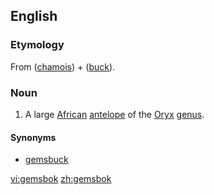 ==English==
{{wikipedia}}

===Etymology===
From {{etyl|nl|en}} {{term|gems|lang=nl}} ([[chamois]]) + {{term|bok|lang=nl}} ([[buck]]).

===Noun===
{{en-noun}}

# A large [[African]] [[antelope]] of the [[Oryx]] [[genus]].

====Synonyms====
* [[gemsbuck]]

[[vi:gemsbok]]
[[zh:gemsbok]]